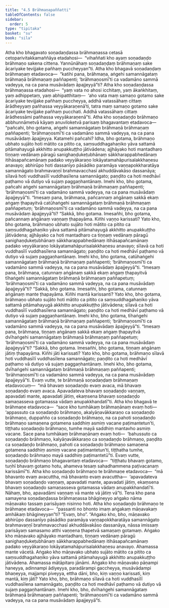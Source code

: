 ```yaml
---
title: "4.5 Brāhmaṇapaññatti"
tableOfContents: false
sidebar:
  order: 5
type: "tipitaka"
basket: "su"
book: "sila"
---
```



<DynamicBreadcrumb />

<Division number="309" book="sila" bookNo="6" page="112">

<Paragraph number="476" book="sila">
Atha kho bhagavato soṇadaṇḍassa brāhmaṇassa cetasā cetoparivitakkamaññāya etadahosi—  “vihaññati kho ayaṃ soṇadaṇḍo brāhmaṇo sakena cittena. Yannūnāhaṃ soṇadaṇḍaṃ brāhmaṇaṃ sake ācariyake tevijjake pañhaṃ puccheyyan”ti. Atha kho bhagavā soṇadaṇḍaṃ brāhmaṇaṃ etadavoca—  “katihi pana, brāhmaṇa, aṅgehi samannāgataṃ brāhmaṇā brāhmaṇaṃ paññapenti; ‘brāhmaṇosmī’ti ca vadamāno sammā vadeyya, na ca pana musāvādaṃ āpajjeyyā”ti?
</Paragraph>

</Division>
<Division number="310" book="sila" bookNo="6" page="113">

<Paragraph number="477" book="sila">
Atha kho soṇadaṇḍassa brāhmaṇassa etadahosi—  “yaṃ vata no ahosi icchitaṃ, yaṃ ākaṅkhitaṃ, yaṃ adhippetaṃ, yaṃ abhipatthitaṃ—  ‘aho vata maṃ samaṇo gotamo sake ācariyake tevijjake pañhaṃ puccheyya, addhā vatassāhaṃ cittaṃ ārādheyyaṃ pañhassa veyyākaraṇenā’ti, tatra maṃ samaṇo gotamo sake ācariyake tevijjake pañhaṃ pucchati. Addhā vatassāhaṃ cittaṃ ārādhessāmi pañhassa veyyākaraṇenā”ti.
</Paragraph>

</Division>
<Division number="311" book="sila" bookNo="6" page="113">

<Paragraph number="478" book="sila">
Atha kho soṇadaṇḍo brāhmaṇo abbhunnāmetvā kāyaṃ anuviloketvā parisaṃ bhagavantaṃ etadavoca—  “pañcahi, bho gotama, aṅgehi samannāgataṃ brāhmaṇā brāhmaṇaṃ paññapenti; ‘brāhmaṇosmī’ti ca vadamāno sammā vadeyya, na ca pana musāvādaṃ āpajjeyya. Katamehi pañcahi? Idha, bho gotama, brāhmaṇo ubhato sujāto hoti mātito ca pitito ca, saṃsuddhagahaṇiko yāva sattamā pitāmahayugā akkhitto anupakkuṭṭho jātivādena; ajjhāyako hoti mantadharo tiṇṇaṃ vedānaṃ pāragū sanighaṇḍukeṭubhānaṃ sākkharappabhedānaṃ itihāsapañcamānaṃ padako veyyākaraṇo lokāyatamahāpurisalakkhaṇesu anavayo; abhirūpo hoti dassanīyo pāsādiko paramāya vaṇṇapokkharatāya samannāgato brahmavaṇṇī brahmavacchasī akhuddāvakāso dassanāya; sīlavā hoti vuddhasīlī vuddhasīlena samannāgato; paṇḍito ca hoti medhāvī paṭhamo vā dutiyo vā sujaṃ paggaṇhantānaṃ. Imehi kho, bho gotama, pañcahi aṅgehi samannāgataṃ brāhmaṇā brāhmaṇaṃ paññapenti; ‘brāhmaṇosmī’ti ca vadamāno sammā vadeyya, na ca pana musāvādaṃ āpajjeyyā”ti.
</Paragraph>

<Paragraph number="479" book="sila">
“Imesaṃ pana, brāhmaṇa, pañcannaṃ aṅgānaṃ sakkā ekaṃ aṅgaṃ ṭhapayitvā catūhaṅgehi samannāgataṃ brāhmaṇā brāhmaṇaṃ paññapetuṃ; ‘brāhmaṇosmī’ti ca vadamāno sammā vadeyya, na ca pana musāvādaṃ āpajjeyyā”ti? “Sakkā, bho gotama. Imesañhi, bho gotama, pañcannaṃ aṅgānaṃ vaṇṇaṃ ṭhapayāma. Kiñhi vaṇṇo karissati? Yato kho, bho gotama, brāhmaṇo ubhato sujāto hoti mātito ca pitito ca saṃsuddhagahaṇiko yāva sattamā pitāmahayugā akkhitto anupakkuṭṭho jātivādena; ajjhāyako ca hoti mantadharo ca tiṇṇaṃ vedānaṃ pāragū sanighaṇḍukeṭubhānaṃ sākkharappabhedānaṃ itihāsapañcamānaṃ padako veyyākaraṇo lokāyatamahāpurisalakkhaṇesu anavayo; sīlavā ca hoti vuddhasīlī vuddhasīlena samannāgato; paṇḍito ca hoti medhāvī paṭhamo vā dutiyo vā sujaṃ paggaṇhantānaṃ. Imehi kho, bho gotama, catūhaṅgehi samannāgataṃ brāhmaṇā brāhmaṇaṃ paññapenti; ‘brāhmaṇosmī’ti ca vadamāno sammā vadeyya, na ca pana musāvādaṃ āpajjeyyā”ti.
</Paragraph>

</Division>
<Division number="312" book="sila" bookNo="6" page="114">

<Paragraph number="480" book="sila">
“Imesaṃ pana, brāhmaṇa, catunnaṃ aṅgānaṃ sakkā ekaṃ aṅgaṃ ṭhapayitvā tīhaṅgehi samannāgataṃ brāhmaṇā brāhmaṇaṃ paññapetuṃ; ‘brāhmaṇosmī’ti ca vadamāno sammā vadeyya, na ca pana musāvādaṃ āpajjeyyā”ti? “Sakkā, bho gotama. Imesañhi, bho gotama, catunnaṃ aṅgānaṃ mante ṭhapayāma. Kiñhi mantā karissanti? Yato kho, bho gotama, brāhmaṇo ubhato sujāto hoti mātito ca pitito ca saṃsuddhagahaṇiko yāva sattamā pitāmahayugā akkhitto anupakkuṭṭho jātivādena; sīlavā ca hoti vuddhasīlī vuddhasīlena samannāgato; paṇḍito ca hoti medhāvī paṭhamo vā dutiyo vā sujaṃ paggaṇhantānaṃ. Imehi kho, bho gotama, tīhaṅgehi samannāgataṃ brāhmaṇā brāhmaṇaṃ paññapenti; ‘brāhmaṇosmī’ti ca vadamāno sammā vadeyya, na ca pana musāvādaṃ āpajjeyyā”ti.
</Paragraph>

<Paragraph number="481" book="sila">
“Imesaṃ pana, brāhmaṇa, tiṇṇaṃ aṅgānaṃ sakkā ekaṃ aṅgaṃ ṭhapayitvā dvīhaṅgehi samannāgataṃ brāhmaṇā brāhmaṇaṃ paññapetuṃ; ‘brāhmaṇosmī’ti ca vadamāno sammā vadeyya, na ca pana musāvādaṃ āpajjeyyā”ti? “Sakkā, bho gotama. Imesañhi, bho gotama, tiṇṇaṃ aṅgānaṃ jātiṃ ṭhapayāma. Kiñhi jāti karissati? Yato kho, bho gotama, brāhmaṇo sīlavā hoti vuddhasīlī vuddhasīlena samannāgato; paṇḍito ca hoti medhāvī paṭhamo vā dutiyo vā sujaṃ paggaṇhantānaṃ. Imehi kho, bho gotama, dvīhaṅgehi samannāgataṃ brāhmaṇā brāhmaṇaṃ paññapenti; ‘brāhmaṇosmī’ti ca vadamāno sammā vadeyya, na ca pana musāvādaṃ āpajjeyyā”ti.
</Paragraph>

</Division>
<Division number="313" book="sila" bookNo="6" page="115">

<Paragraph number="482" book="sila">
Evaṃ vutte, te brāhmaṇā soṇadaṇḍaṃ brāhmaṇaṃ etadavocuṃ—  “mā bhavaṃ soṇadaṇḍo evaṃ avaca, mā bhavaṃ soṇadaṇḍo evaṃ avaca. Apavadateva bhavaṃ soṇadaṇḍo vaṇṇaṃ, apavadati mante, apavadati jātiṃ, ekaṃsena bhavaṃ soṇadaṇḍo samaṇasseva gotamassa vādaṃ anupakkhandatī”ti.
</Paragraph>

</Division>
<Division number="314" book="sila" bookNo="6" page="115">

<Paragraph number="483" book="sila">
Atha kho bhagavā te brāhmaṇe etadavoca—  “sace kho tumhākaṃ brāhmaṇānaṃ evaṃ hoti—  ‘appassuto ca soṇadaṇḍo brāhmaṇo, akalyāṇavākkaraṇo ca soṇadaṇḍo brāhmaṇo, duppañño ca soṇadaṇḍo brāhmaṇo, na ca pahoti soṇadaṇḍo brāhmaṇo samaṇena gotamena saddhiṃ asmiṃ vacane paṭimantetun’ti, tiṭṭhatu soṇadaṇḍo brāhmaṇo, tumhe mayā saddhiṃ mantavho asmiṃ vacane. Sace pana tumhākaṃ brāhmaṇānaṃ evaṃ hoti—  ‘bahussuto ca soṇadaṇḍo brāhmaṇo, kalyāṇavākkaraṇo ca soṇadaṇḍo brāhmaṇo, paṇḍito ca soṇadaṇḍo brāhmaṇo, pahoti ca soṇadaṇḍo brāhmaṇo samaṇena gotamena saddhiṃ asmiṃ vacane paṭimantetun’ti, tiṭṭhatha tumhe, soṇadaṇḍo brāhmaṇo mayā saddhiṃ paṭimantetū”ti.
</Paragraph>

</Division>
<Division number="315" book="sila" bookNo="6" page="115">

<Paragraph number="484" book="sila">
Evaṃ vutte, soṇadaṇḍo brāhmaṇo bhagavantaṃ etadavoca—  “tiṭṭhatu bhavaṃ gotamo, tuṇhī bhavaṃ gotamo hotu, ahameva tesaṃ sahadhammena paṭivacanaṃ karissāmī”ti. Atha kho soṇadaṇḍo brāhmaṇo te brāhmaṇe etadavoca—  “mā bhavanto evaṃ avacuttha, mā bhavanto evaṃ avacuttha—  ‘apavadateva bhavaṃ soṇadaṇḍo vaṇṇaṃ, apavadati mante, apavadati jātiṃ, ekaṃsena bhavaṃ soṇadaṇḍo samaṇasseva gotamassa vādaṃ anupakkhandatī’ti. Nāhaṃ, bho, apavadāmi vaṇṇaṃ vā mante vā jātiṃ vā”ti.
</Paragraph>

</Division>
<Division number="316" book="sila" bookNo="6" page="116">

<Paragraph number="485" book="sila">
Tena kho pana samayena soṇadaṇḍassa brāhmaṇassa bhāgineyyo aṅgako nāma māṇavako tassaṃ parisāyaṃ nisinno hoti. Atha kho soṇadaṇḍo brāhmaṇo te brāhmaṇe etadavoca—  “passanti no bhonto imaṃ aṅgakaṃ māṇavakaṃ amhākaṃ bhāgineyyan”ti? “Evaṃ, bho”. “Aṅgako kho, bho, māṇavako abhirūpo dassanīyo pāsādiko paramāya vaṇṇapokkharatāya samannāgato brahmavaṇṇī brahmavacchasī akhuddāvakāso dassanāya, nāssa imissaṃ parisāyaṃ samasamo atthi vaṇṇena ṭhapetvā samaṇaṃ gotamaṃ. Aṅgako kho māṇavako ajjhāyako mantadharo, tiṇṇaṃ vedānaṃ pāragū sanighaṇḍukeṭubhānaṃ sākkharappabhedānaṃ itihāsapañcamānaṃ padako veyyākaraṇo lokāyatamahāpurisalakkhaṇesu anavayo. Ahamassa mante vācetā. Aṅgako kho māṇavako ubhato sujāto mātito ca pitito ca saṃsuddhagahaṇiko yāva sattamā pitāmahayugā akkhitto anupakkuṭṭho jātivādena. Ahamassa mātāpitaro jānāmi. Aṅgako kho māṇavako pāṇampi haneyya, adinnampi ādiyeyya, paradārampi gaccheyya, musāvādampi bhaṇeyya, majjampi piveyya, ettha dāni, bho, kiṃ vaṇṇo karissati, kiṃ mantā, kiṃ jāti? Yato kho, bho, brāhmaṇo sīlavā ca hoti vuddhasīlī vuddhasīlena samannāgato, paṇḍito ca hoti medhāvī paṭhamo vā dutiyo vā sujaṃ paggaṇhantānaṃ. Imehi kho, bho, dvīhaṅgehi samannāgataṃ brāhmaṇā brāhmaṇaṃ paññapenti; ‘brāhmaṇosmī’ti ca vadamāno sammā vadeyya, na ca pana musāvādaṃ āpajjeyyā”ti.
</Paragraph>
</Division>